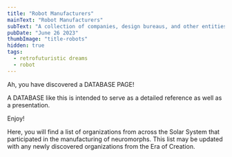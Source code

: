 ```yaml
---
title: "Robot Manufacturers"
mainText: "Robot Manufacturers"
subText: "A collection of companies, design bureaus, and other entities that designed and built robots in Sunset System."
pubDate: "June 26 2023"
thumbImage: "title-robots"
hidden: true
tags:
  - retrofuturistic dreams
  - robot
---
```



<QuoteContentRowRender author={AuthorUniserve} >
  Ah, you have discovered a DATABASE PAGE!

  A DATABASE like this is intended to serve as a detailed reference as well as a presentation.

  Enjoy!
</QuoteContentRowRender>

Here, you will find a list of organizations from across the Solar System that participated in the manufacturing of neuromorphs. This list may be updated with any newly discovered organizations from the Era of Creation. 

<OrganizationsList client:only />